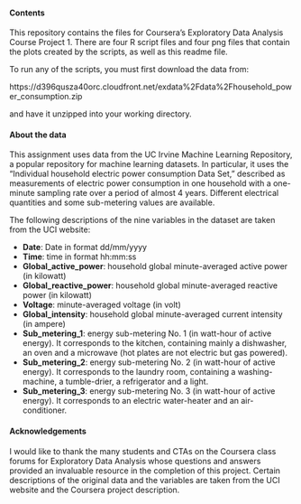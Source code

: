 #### Contents

This repository contains the files for Coursera's Exploratory Data Analysis Course Project 1. There are four R script files and four png files that contain the plots created by the scripts, as well as this readme file. 

To run any of the scripts, you must first download the data from:

https://d396qusza40orc.cloudfront.net/exdata%2Fdata%2Fhousehold_power_consumption.zip

and have it unzipped into your working directory.

#### About the data

This assignment uses data from the UC Irvine Machine Learning Repository, a popular repository for machine learning datasets. In particular, it uses the "Individual household electric power consumption Data Set," described as measurements of electric power consumption in one household with a one-minute sampling rate over a period of almost 4 years. Different electrical quantities and some sub-metering values are available. 

The following descriptions of the nine variables in the dataset are taken from the UCI website:

- **Date**: Date in format dd/mm/yyyy
- **Time**: time in format hh:mm:ss
- **Global_active_power**: household global minute-averaged active power (in kilowatt)
- **Global_reactive_power**: household global minute-averaged reactive power (in kilowatt)
- **Voltage**: minute-averaged voltage (in volt)
- **Global_intensity**: household global minute-averaged current intensity (in ampere)
- **Sub_metering_1**: energy sub-metering No. 1 (in watt-hour of active energy). It corresponds to the kitchen, containing mainly a dishwasher, an oven and a microwave (hot plates are not electric but gas powered).
- **Sub_metering_2**: energy sub-metering No. 2 (in watt-hour of active energy). It corresponds to the laundry room, containing a washing-machine, a tumble-drier, a refrigerator and a light.
- **Sub_metering_3**: energy sub-metering No. 3 (in watt-hour of active energy). It corresponds to an electric water-heater and an air-conditioner.

#### Acknowledgements
I would like to thank the many students and CTAs on the Coursera class forums for Exploratory Data Analysis whose questions and answers provided an invaluable resource in the completion of this project. Certain descriptions of the original data and the variables are taken from the UCI website and the Coursera project description.
